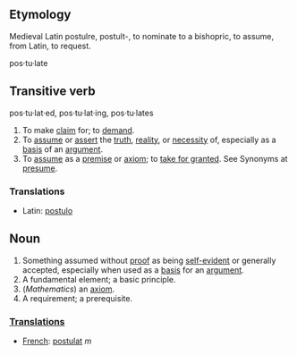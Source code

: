 ==Etymology==
Medieval Latin postulre, postult-, to nominate to a bishopric, to assume, from Latin, to request.

pos·tu·late

==Transitive verb==
pos·tu·lat·ed, pos·tu·lat·ing, pos·tu·lates 

#To make [[claim]] for; to [[demand]]. 
#To [[assume]] or [[assert]] the [[truth]], [[reality]], or [[necessity]] of, especially as a [[basis]] of an [[argument]]. 
#To [[assume]] as a [[premise]] or [[axiom]]; to [[take for granted]]. See Synonyms at [[presume]].
===Translations===
*Latin: [[postulo]]

==Noun==

#Something assumed without [[proof]] as being [[self-evident]] or generally accepted, especially when used as a [[basis]] for an [[argument]].
#A fundamental element; a basic principle. 
#(''Mathematics'') an [[axiom]]. 
# A requirement; a prerequisite. 

===[[Translation]]s===

*[[French]]: [[postulat]] ''m''